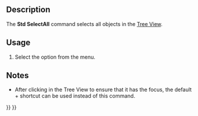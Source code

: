 <languages/>
<translate>

<!--T:9-->
{{Docnav
|[[Std_BoxElementSelection|BoxElementSelection]]
|[[Std_Delete|Delete]]
|[[Std_Edit_Menu|Std Edit Menu]]
|IconL=Std_BoxElementSelection.svg
|IconR=Std_Delete.svg
|IconC=Freecad.svg
}}

<!--T:1-->
{{GuiCommand
|Name=Std SelectAll
|MenuLocation=Edit → Select All
|Workbenches=All
|SeeAlso=[[Std_BoxSelection|Std BoxSelection]], [[Std_BoxElementSelection|Std BoxElementSelection]]
}}

==Description== <!--T:2-->

<!--T:6-->
The '''Std SelectAll''' command selects all objects in the [[Tree_View|Tree View]].

==Usage== <!--T:13-->

<!--T:3-->
# Select the {{MenuCommand|Edit → [[Image:Std_SelectAll.svg|16px]] Select All}} option from the menu.

==Notes== <!--T:14-->

<!--T:15-->
* After clicking in the Tree View to ensure that it has the focus, the default {{KEY|Ctrl}}+{{KEY|A}} shortcut can be used instead of this command.


<!--T:10-->
{{Docnav
|[[Std_BoxElementSelection|BoxElementSelection]]
|[[Std_Delete|Delete]]
|[[Std_Edit_Menu|Std Edit Menu]]
|IconL=Std_BoxElementSelection.svg
|IconR=Std_Delete.svg
|IconC=Freecad.svg
}}

</translate>
{{Std_Base_navi{{#translation:}}}}
{{Userdocnavi{{#translation:}}}}